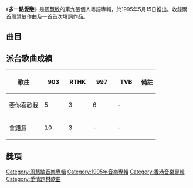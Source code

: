 {{Infobox album <!-- See Wikipedia:WikiProject_Albums -->
| name       = 多一點愛戀
| type       = [[專輯|專輯]]
| artist     = [[周慧敏|周慧敏]]
| cover      = 多一點愛戀 cover.jpg
| released   = 1995年5月15日
| recorded   = 1995年
| genre      = [[粵語流行音樂|粵語流行音樂]]
| length     = 52分25秒
| label      = [[寶麗金|寶麗金]]
<!-- 未知參數 | number     = 12 -->
| prev_title = [[知己知彼|知己知彼]]
| prev_year  = 1994 <!-- 12月 -->
| next_title = [[要你喜歡我|要你喜歡我]]
| next_year  = 1995
}}
《'''多一點愛戀'''》是[[周慧敏|周慧敏]]的第九張個人粵語專輯，於1995年5月15日推出。收錄兩首周慧敏作曲及一首首次填詞作品。

==曲目==
{{Tracklist
| headline     = CD
| total_length = 52:25

| all_producer = 

| title1    = 新相識 舊情人
| music1    = [[黃凱芹|黃凱芹]]
| lyrics1   = 黃凱芹
| arranger1 = [[方樹樑|方樹樑]]
| producer1 = [[陳永明_(音樂人)|陳永明]]<br>[[吳子良|吳子良]]
| longnote1 = 
| length1   = 4:18

| title2    = 要你喜歡我
| music2    = [[單立文|單立文]]
| lyrics2   = 單立文
| arranger2 = [[蘇德華|蘇德華]]<br>單立文
| producer2 = 陳永明<br>吳子良
| longnote2 = 
| length2   = 4:23

| title3    = 花雨煙雲
| music3    = [[胡偉立|胡偉立]]
| lyrics3   = [[簡寧|簡寧]]
| arranger3 = [[Richard_Yuen|Richard Yuen]]
| producer3 = 陳永明<br>吳子良
| longnote3 = 無綫電視劇《[[包青天|包青天]]》插曲
| length3   = 3:40

| title4    = 多一點愛戀
| music4    = [[C._Y._Kong|C. Y. Kong]]
| lyrics4   = C. Y. Kong
| arranger4 = C. Y. Kong
| producer4 = 陳永明<br>吳子良
| longnote4 = 
| length4   = 4:32

| title5    = 會錯意
| music5    = 黃凱芹
| lyrics5   = 黃凱芹
| arranger5 = 方樹樑
| producer5 = 陳永明<br>吳子良
| longnote5 = 
| length5   = 3:51

| title6    = 喜歡一個
| music6    = [[周慧敏|周慧敏]]
| lyrics6   = 簡寧
| arranger6 = 蘇德華
| producer6 = 陳永明<br>吳子良
| longnote6 = 
| length6   = 4:06

| title7    = 留住有情人
| music7    = [[邰正宵|邰正宵]]
| lyrics7   = [[向雪懷|向雪懷]]
| arranger7 = Richard Yuen
| producer7 = 陳永明<br>吳子良
| longnote7 = 原曲為[[邰正宵|邰正宵]]的《為愛存在》
| length7   = 4:52

| title8    = 失控
| music8    = [[Duvall_J.|Duvall J.]]<br>[[Lunghini_G.|Lunghini G.]]<br>[[Ronnez_R.|Ronnez R.]]
| lyrics8   = 簡寧
| arranger8 = [[唐奕聰|唐奕聰]]
| producer8 = 陳永明<br>吳子良
| longnote8 = 原曲為[[Elsa|Elsa]]的《Jamais Toujours》
| length8   = 4:05

| title9    = 男人心
| music9    = [[Benny_Andersson|Benny Andersson]]<br>[[Tim_Rice|Tim Rice]]<br>[[Bjorn_Ulvaeus|Bjorn Ulvaeus]]
| lyrics9   = [[林夕|林夕]]
| arranger9 = Richard Yuen
| producer9 = 陳永明<br>吳子良
| longnote9 = 與[[關淑怡|關淑怡]]合唱<br>原曲為[[Elaine_Paige|Elaine Paige]]和[[Barbara_Dickson|Barbara Dickson]]的《I Know Him So Well》
| length9   = 4:20

| title10    = 情深到未來
| music10    = 周慧敏
| lyrics10   = 周慧敏
| arranger10 = [[符元偉|符元偉]]
| producer10 = 陳永明<br>吳子良
| longnote10 = 
| length10   = 4:23

| title11    = 童年來探我
| music11    = [[羅以|羅以]]
| lyrics11   = [[黃偉文|黃偉文]]
| arranger11 = [[陳嘉樂|陳嘉樂]]
| producer11 = 陳永明<br>吳子良
| longnote11 = 
| length11   = 4:32

| title12    = 知己
| music12    = 邰正宵
| lyrics12   = 簡寧
| arranger12 = [[屠穎|屠穎]]
| producer12 = 邰正宵<br>[[陳迪匡|陳迪匡]]
| longnote12 = 與[[邰正宵|邰正宵]]合唱<br>《知己》粵語版
| length12   = 5:18
}}

== 派台歌曲成績 ==
{{Unreferenced section|time=2016-3-25}}
{| class="wikitable" style="width: 50%;"
|-
! 歌曲 || width="50"|903 || width="50"|RTHK || width="50"|997 || width="50"|TVB || 備註
|-
| 要你喜歡我 || 5 || 3 || 6 || - || 
|-
| 會錯意 || 10 || 3 || - || - || 
|}

==獎項==

{{周慧敏}}

[[Category:周慧敏音樂專輯|Category:周慧敏音樂專輯]]
[[Category:1995年音樂專輯|Category:1995年音樂專輯]]
[[Category:香港音樂專輯|Category:香港音樂專輯]]
[[Category:愛情題材歌曲|Category:愛情題材歌曲]]
